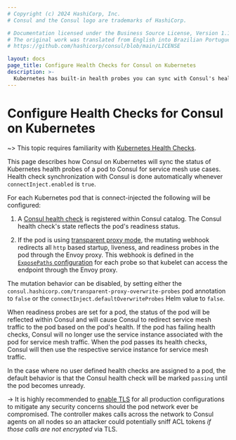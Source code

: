 ```yaml
---
# Copyright (c) 2024 HashiCorp, Inc.
# Consul and the Consul logo are trademarks of HashiCorp.

# Documentation licensed under the Business Source License, Version 1.1.
# The original work was translated from English into Brazilian Portuguese.
# https://github.com/hashicorp/consul/blob/main/LICENSE

layout: docs
page_title: Configure Health Checks for Consul on Kubernetes
description: >-
  Kubernetes has built-in health probes you can sync with Consul's health checks to ensure service mesh traffic is routed to healthy pods.
---
```


# Configure Health Checks for Consul on Kubernetes

~> This topic requires familiarity with [Kubernetes Health Checks](https://kubernetes.io/docs/tasks/configure-pod-container/configure-liveness-readiness-startup-probes/).

This page describes how Consul on Kubernetes will sync the status of Kubernetes health probes of a pod to Consul for service mesh use cases.
Health check synchronization with Consul is done automatically whenever `connectInject.enabled` is `true`.

For each Kubernetes pod that is connect-injected the following will be configured:

1. A [Consul health check](/consul/api-docs/catalog#register-entity) is registered within Consul catalog.
The Consul health check's state reflects the pod's readiness status.

1. If the pod is using [transparent proxy mode](/consul/docs/connect/transparent-proxy),
the mutating webhook redirects all `http` based startup, liveness, and readiness probes in the pod through the Envoy proxy.
This webhook is defined in the
[`ExposePaths` configuration](/consul/docs/connect/proxies/proxy-config-reference#expose-paths-configuration-reference)
for each probe so that kubelet can access the endpoint through the Envoy proxy.

The mutation behavior can be disabled, by setting either the `consul.hashicorp.com/transparent-proxy-overwrite-probes`
pod annotation to `false` or the `connectInject.defaultOverwriteProbes` Helm value to `false`.

When readiness probes are set for a pod, the status of the pod will be reflected within Consul and will cause Consul to redirect service
mesh traffic to the pod based on the pod's health. If the pod has failing health checks, Consul will no longer use
the service instance associated with the pod for service mesh traffic. When the pod passes its health checks, Consul will
then use the respective service instance for service mesh traffic.

In the case where no user defined health checks are assigned to a pod, the default behavior is that the Consul health check will
be marked `passing` until the pod becomes unready.

-> It is highly recommended to [enable TLS](/consul/docs/reference/k8s/helm#v-global-tls-enabled) for all production configurations to mitigate any
security concerns should the pod network ever be compromised. The controller makes calls across the network to Consul agents on all
nodes so an attacker could potentially sniff ACL tokens *if those calls are not encrypted* via TLS.
